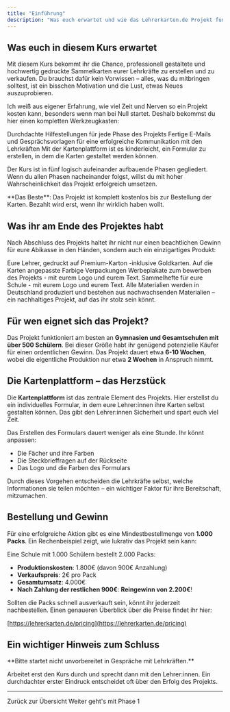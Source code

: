 ```yaml
---
title: "Einführung"
description: "Was euch erwartet und wie das Lehrerkarten.de Projekt funktioniert"
---
```


## Was euch in diesem Kurs erwartet

Mit diesem Kurs bekommt ihr die Chance, professionell gestaltete und hochwertig gedruckte Sammelkarten eurer Lehrkräfte zu erstellen und zu verkaufen. Du brauchst dafür kein Vorwissen – alles, was du mitbringen solltest, ist ein bisschen Motivation und die Lust, etwas Neues auszuprobieren.

Ich weiß aus eigener Erfahrung, wie viel Zeit und Nerven so ein Projekt kosten kann, besonders wenn man bei Null startet. Deshalb bekommst du hier einen kompletten Werkzeugkasten:

<CardGroup cols={2}>
  <Card title="Schritt-für-Schritt-Anleitungen" icon="route">
    Durchdachte Hilfestellungen für jede Phase des Projekts
  </Card>
  <Card title="Vorlagen für die Kommunikation" icon="message">
    Fertige E-Mails und Gesprächsvorlagen für eine erfolgreiche Kommunikation mit den Lehrkräften
  </Card>
  <Card title="Eine Plattform, die alles managt" icon="globe">
    Mit der Kartenplattform ist es kinderleicht, ein Formular zu erstellen, in dem die Karten gestaltet werden können.
  </Card>

</CardGroup>

Der Kurs ist in fünf logisch aufeinander aufbauende Phasen gegliedert. Wenn du allen Phasen nacheinander folgst, willst du mit hoher Wahrscheinlichkeit das Projekt erfolgreich umsetzen. 


<Info>
**Das Beste**: Das Projekt ist komplett kostenlos bis zur Bestellung der Karten. Bezahlt wird erst, wenn ihr wirklich haben wollt.
</Info>

## Was ihr am Ende des Projektes habt

Nach Abschluss des Projekts haltet ihr nicht nur einen beachtlichen Gewinn für eure Abikasse in den Händen, sondern auch ein einzigartiges Produkt:

<CardGroup cols={2}>
  <Card title="Hochwertige Sammelkarten" icon="cards" >
    Eure Lehrer, gedruckt auf Premium-Karton -inklusive Goldkarten.
  </Card>

  <Card title="Maßgeschneiderte Verpackungen" icon="box" >
    Auf die Karten angepasste Farbige Verpackungen
  </Card>
  <Card title="DIN A3 Werbeplakate" icon="image" >
    Werbeplakate zum bewerben des Projekts - mit eurem Logo und eurem Text.
  </Card>
  <Card title="Sammelhefte" icon="book" >
    Sammelhefte für eure Schule - mit eurem Logo und eurem Text.
  </Card>
</CardGroup>


<Check>
Alle Materialien werden in Deutschland produziert und bestehen aus nachwachsenden Materialien – ein nachhaltiges Projekt, auf das ihr stolz sein könnt.
</Check>

## Für wen eignet sich das Projekt?

Das Projekt funktioniert am besten an **Gymnasien und Gesamtschulen mit über 500 Schülern**. Bei dieser Größe habt ihr genügend potenzielle Käufer für einen ordentlichen Gewinn. Das Projekt dauert etwa **6-10 Wochen**, wobei die eigentliche Produktion nur etwa **2 Wochen** in Anspruch nimmt.



## Die Kartenplattform – das Herzstück

Die **Kartenplattform** ist das zentrale Element des Projekts. Hier erstellst du ein individuelles Formular, in dem eure Lehrer:innen ihre Karten selbst gestalten können. Das gibt den Lehrer:innen Sicherheit und spart euch viel Zeit.

Das Erstellen des Formulars dauert weniger als eine Stunde. Ihr könnt anpassen:

- Die Fächer und ihre Farben
- Die Steckbrieffragen auf der Rückseite
- Das Logo und die Farben des Formulars

<Info>
Durch dieses Vorgehen entscheiden die Lehrkräfte selbst, welche Informationen sie teilen möchten – ein wichtiger Faktor für ihre Bereitschaft, mitzumachen.
</Info>

## Bestellung und Gewinn

Für eine erfolgreiche Aktion gibt es eine Mindestbestellmenge von **1.000 Packs**. Ein Rechenbeispiel zeigt, wie lukrativ das Projekt sein kann:

<Card title="Beispielrechnung" icon="calculator">
  Eine Schule mit 1.000 Schülern bestellt 2.000 Packs:
  
  - **Produktionskosten**: 1.800€ (davon 900€ Anzahlung)
  - **Verkaufspreis**: 2€ pro Pack
  - **Gesamtumsatz**: 4.000€
  - **Nach Zahlung der restlichen 900€**: **Reingewinn von 2.200€**!
</Card>

Sollten die Packs schnell ausverkauft sein, könnt ihr jederzeit nachbestellen. Einen genaueren Überblick über die Preise findet ihr hier:

[https://lehrerkarten.de/pricing](https://lehrerkarten.de/pricing)

## Ein wichtiger Hinweis zum Schluss

<Warning>
**Bitte startet nicht unvorbereitet in Gespräche mit Lehrkräften.**

Arbeitet erst den Kurs durch und sprecht dann mit den Lehrer:innen. Ein durchdachter erster Eindruck entscheidet oft über den Erfolg des Projekts.
</Warning>

---

<CardGroup cols={2}>

<Card title="Zurück zur Übersicht" icon="arrow-left" href="/lehrerkarten/overview">
  Zurück zur Übersicht
</Card>

<Card title="Weiter geht's mit Phase 1" icon="arrow-right" href="/lehrerkarten/phase1">
  Weiter geht's mit Phase 1
</Card>
</CardGroup>


